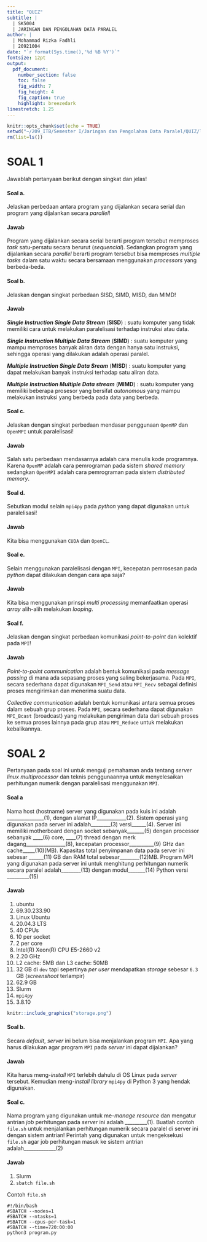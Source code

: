 ```yaml
---
title: "QUIZ"
subtitle: |
  | SK5004 
  | JARINGAN DAN PENGOLAHAN DATA PARALEL
author: |
  | Mohammad Rizka Fadhli
  | 20921004
date: "`r format(Sys.time(),'%d %B %Y')`"
fontsize: 12pt
output:
  pdf_document:
    number_section: false
    toc: false
    fig_width: 7
    fig_height: 4
    fig_caption: true
    highlight: breezedark
linestretch: 1.25
---
```


```r
knitr::opts_chunk$set(echo = TRUE)
setwd("~/209_ITB/Semester I/Jaringan dan Pengolahan Data Paralel/QUIZ/laporan")
rm(list=ls())
```

# SOAL 1

Jawablah pertanyaan berikut dengan singkat dan jelas!

#### Soal a.

Jelaskan perbedaan antara program yang dijalankan secara serial dan program yang dijalankan secara _parallel_!

#### Jawab

Program yang dijalankan secara serial berarti program tersebut memproses _task_ satu-persatu secara berurut (_sequencial_). Sedangkan program yang dijalankan secara _parallel_ berarti program tersebut bisa memproses _multiple tasks_ dalam satu waktu secara bersamaan menggunakan _processors_ yang berbeda-beda. 

#### Soal b.

Jelaskan dengan singkat perbedaan SISD, SIMD, MISD, dan MIMD!

#### Jawab

___Single Instruction Single Data Stream___ (__SISD__) : suatu komputer yang tidak memiliki cara untuk melakukan paralelisasi terhadap instruksi atau data.

___Single Instruction Multiple Data Stream___ (__SIMD__) : suatu komputer yang mampu memproses banyak aliran data dengan hanya satu instruksi, sehingga operasi yang dilakukan adalah operasi paralel.

___Multiple Instruction Single Data Sream___ (__MISD__) : suatu komputer yang dapat melakukan banyak instruksi terhadap satu aliran data. 

___Multiple Instruction Multiple Data stream___ (__MIMD__) : suatu komputer yang memiliki beberapa prosesor yang bersifat _autonomous_ yang mampu melakukan instruksi yang berbeda pada data yang berbeda. 

#### Soal c.

Jelaskan dengan singkat perbedaan mendasar penggunaan `OpenMP` dan `OpenMPI` untuk paralelisasi!

#### Jawab

Salah satu perbedaan mendasarnya adalah cara menulis kode programnya. Karena `OpenMP` adalah cara pemrograman pada sistem _shared memory_ sedangkan `OpenMPI` adalah cara pemrograman pada sistem _distributed memory_.

#### Soal d.

Sebutkan modul selain `mpi4py` pada _python_ yang dapat digunakan untuk paralelisasi!

#### Jawab

Kita bisa menggunakan `CUDA` dan `OpenCL`.

#### Soal e.

Selain menggunakan paralelisasi dengan `MPI`, kecepatan pemrosesan pada _python_ dapat dilakukan dengan cara apa saja?

#### Jawab

Kita bisa menggunakan prinspi _multi processing_ memanfaatkan operasi _array_ alih-alih melakukan _looping_.

#### Soal f.

Jelaskan dengan singkat perbedaan komunikasi _point-to-point_ dan kolektif pada `MPI`!

#### Jawab

_Point-to-point communication_ adalah bentuk komunikasi pada _message passing_ di mana ada sepasang proses yang saling bekerjasama. Pada `MPI`, secara sederhana dapat digunakan `MPI_Send` atau `MPI_Recv` sebagai definisi proses mengirimkan dan menerima suatu data.

_Collective communication_ adalah bentuk komunikasi antara semua proses dalam sebuah grup proses. Pada `MPI`, secara sederhana dapat digunakan `MPI_Bcast` (broadcast) yang melakukan pengiriman data dari sebuah proses ke semua proses lainnya pada grup atau `MPI_Reduce` untuk melakukan kebalikannya.

\newpage

# SOAL 2

Pertanyaan pada soal ini untuk menguji pemahaman anda tentang _server linux multiprocessor_ dan teknis penggunaannya untuk menyelesaikan perhitungan numerik dengan paralelisasi menggunakan `MPI`.

#### Soal a

Nama host (hostname) server yang digunakan pada kuis ini adalah _______________(1), dengan alamat IP____________(2). Sistem operasi yang digunakan pada server ini adalah________(3) versi______(4). Server ini memiliki motherboard dengan socket sebanyak_______(5) dengan processor sebanyak ____(6) core, ____(7) thread dengan merk dagang________________(8), kecepatan processor__________(9) GHz dan cache_____(10)(MB). Kapasitas total penyimpanan data pada server ini sebesar ______(11) GB dan RAM total sebesar________(12)MB. Program MPI yang digunakan pada server ini untuk menghitung perhitungan numerik secara paralel adalah________(13) dengan modul_______(14) Python versi _________(15)

#### Jawab

1. ubuntu
1. 69.30.233.90
1. Linux Ubuntu
1. 20.04.3 LTS
1. 40 CPUs
1. 10 per socket
1. 2 per core
1. Intel(R) Xeon(R) CPU E5-2660 v2
1. 2.20 GHz
1. L2 cache: 5MB dan L3 cache: 50MB
1. 32 GB di `dev` tapi sepertinya _per user_ mendapatkan _storage_ sebesar `6.3` GB (_screenshoot_ terlampir)
1. 62.9 GB
1. Slurm
1. `mpi4py`
1. 3.8.10

```r
knitr::include_graphics("storage.png")
```

#### Soal b.

Secara _default_, _server_ ini belum bisa menjalankan program `MPI`. Apa yang harus dilakukan agar program `MPI` pada _server_ ini dapat dijalankan? 

#### Jawab

Kita harus meng-_install_ `MPI` terlebih dahulu di OS Linux pada _server_ tersebut. Kemudian meng-_install_ _library_ `mpi4py` di Python 3 yang hendak digunakan.

#### Soal c.

Nama program yang digunakan untuk me-_manage_ _resource_ dan mengatur antrian _job_ perhitungan pada _server_ ini adalah _________(1). Buatlah contoh `file.sh` untuk menjalankan perhitungan numerik secara paralel di server ini dengan sistem antrian! Perintah yang digunakan untuk mengeksekusi `file.sh` agar job perhitungan masuk ke sistem antrian adalah_____________(2)

#### Jawab

1. Slurm
1. `sbatch file.sh`

Contoh `file.sh`

```
#!/bin/bash
#SBATCH --nodes=1
#SBATCH --ntasks=1
#SBATCH --cpus-per-task=1
#SBATCH --time=720:00:00
python3 program.py
```